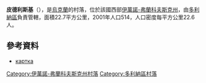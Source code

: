 {{coord|48|51|28|N|23|55|28|E|scale:30000|display=title}}

'''皮德利斯基'''（{{lang-uk|Підліски}}），是[[烏克蘭|烏克蘭]]的村落，位於該國西部[[伊萬諾-弗蘭科夫斯克州|伊萬諾-弗蘭科夫斯克州]]，由[[多利納區|多利納區]]負責管轄，面積22.7平方公里，2001年人口514，人口密度每平方公里22.6人。

==參考資料==
*[http://gska2.rada.gov.ua/pls/z7502/A005?rdat1=13.12.2009&rf7571=13536 картка]{{Dead link|date=2018年6月 |bot=InternetArchiveBot |fix-attempted=no }}

{{DEFAULTSORT:Підліски}}
[[Category:伊萬諾-弗蘭科夫斯克州村落|Category:伊萬諾-弗蘭科夫斯克州村落]]
[[Category:多利納區村落|Category:多利納區村落]]


{{IvanoFrankivsk-geo-stub}}